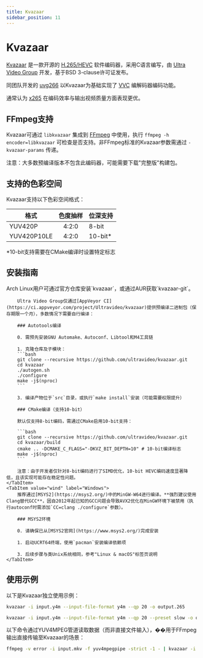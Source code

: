 ```yaml
---
title: Kvazaar
sidebar_position: 11
---
```



# Kvazaar

[Kvazaar](https://github.com/ultravideo/kvazaar) 是一款开源的 [H.265/HEVC](/docs/video/HEVC) 软件编码器，采用C语言编写，由 [Ultra Video Group](https://ultravideo.fi/) 开发，基于BSD 3-clause许可证发布。

同团队开发的 [uvg266](/docs/encoders/uvg266) 以Kvazaar为基础实现了 [VVC](/docs/video/VVC) 编解码器编码功能。

通常认为 [x265](/docs/encoders/x265) 在编码效率与输出视频质量方面表现更优。

## FFmpeg支持

Kvazaar可通过 ``libkvazaar`` 集成到 [FFmpeg](../utilities/ffmpeg.mdx) 中使用，执行 ``ffmpeg -h encoder=libkvazaar`` 可检查是否支持。非FFmpeg标准的Kvazaar参数需通过 ``-kvazaar-params`` 传递。

注意：大多数预编译版本不包含此编码器，可能需要下载"完整版"构建包。

## 支持的色彩空间

Kvazaar支持以下色彩空间格式：

| 格式             | 色度抽样        | 位深支持          |
|------------------|:-------------:|------------------|
| YUV420P          | 4:2:0         | 8-bit            |
| YUV420P10LE      | 4:2:0         | 10-bit*          |

*10-bit支持需要在CMake编译时设置特定标志

## 安装指南

<Tabs>
    <TabItem value="unixlike" label="Linux & macOS" default>
        Arch Linux用户可通过官方仓库安装`kvazaar`，或通过AUR获取`kvazaar-git`。

        Ultra Video Group仅通过[AppVeyor CI](https://ci.appveyor.com/project/Ultravideo/kvazaar)提供预编译二进制包（保存期限一个月），多数情况下需要自行编译：

        ### Autotools编译

        0. 需预先安装GNU Automake、Autoconf、Libtool和M4工具链

        1. 克隆仓库及子模块：
        ```bash
        git clone --recursive https://github.com/ultravideo/kvazaar.git
        cd kvazaar
        ./autogen.sh
        ./configure
        make -j$(nproc)
        ```

        3. 编译产物位于`src`目录，或执行`make install`安装（可能需要权限提升）

        ### CMake编译（支持10-bit）

        默认仅支持8-bit编码，需通过CMake启用10-bit支持：

        ```bash
        git clone --recursive https://github.com/ultravideo/kvazaar.git
        cd kvazaar/build
        cmake .. -DCMAKE_C_FLAGS="-DKVZ_BIT_DEPTH=10" # 10-bit编译标志
        make -j$(nproc)
        ```

        注意：由于开发者仅针对8-bit编码进行了SIMD优化，10-bit HEVC编码速度显著降低，且该实现可能存在稳定性问题。
    </TabItem>
    <TabItem value="wind" label="Windows">
        推荐通过[MSYS2](https://msys2.org/)中的MinGW-W64进行编译。**强烈建议使用Clang替代GCC**，因自2012年起已知的GCC问题会导致AVX2优化在MinGW环境下被禁用（执行autoconf时需添加`CC=clang ./configure`参数）。

        ### MSYS2环境

        0. 请确保已从[MSYS2官网](https://www.msys2.org/)完成安装

        1. 启动UCRT64终端，使用`pacman`安装编译依赖项

        3. 后续步骤与类Unix系统相同，参考"Linux & macOS"标签页说明
    </TabItem>
</Tabs>

## 使用示例

以下是Kvazaar独立使用示例：

```bash title="Y4M输入文件，QP值20，原始265码流输出"
kvazaar -i input.y4m --input-file-format y4m --qp 20 -o output.265
```

```bash title="慢速预设，CRF 20，Y4M输入"
kvazaar -i input.y4m --input-file-format y4m --qp 20 --preset slow -o output.265
```

以下命令通过YUV4MPEG管道读取数据（而非直接文件输入），��用于FFmpeg输出直接传输至Kvazaar的场景：

```bash title="FFmpeg管道传输"
ffmpeg -v error -i input.mkv -f yuv4mpegpipe -strict -1 - | kvazaar -i - --input-file-format y4m --qp 20 --preset slow -o output.265
```